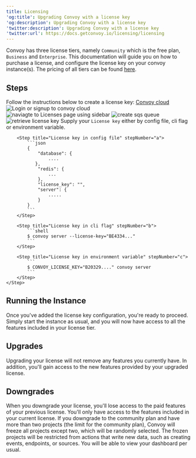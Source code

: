 ```yaml
---
title: Licensing
'og:title': Upgrading Convoy with a license key
'og:description': Upgrading Convoy with a license key
'twitter:description': Upgrading Convoy with a license key
'twitter:url': https://docs.getconvoy.io/licensing/licensing
---
```


Convoy has three license tiers, namely `Community` which is the free plan, `Business` and `Enterprise`. This documentation will guide you on how to purchase a license,
and configure the license key on your convoy instance(s). The pricing of all tiers can be found [here](https://getconvoy.io/pricing).

## Steps
Follow the instructions below to create a license key:
<Steps>
    <Step title="Create an account or login to Convoy Cloud Saas">
        [Convoy cloud](https://cloud.getconvoy.io)
        <Frame>![Login or signup to convoy cloud](/images/login-to-convoy-cloud.png)</Frame>
    </Step>
    <Step title="Navigate to the Licenses Page using the sidebar">
        <Frame>![naviagte to Licenses page using sidebar](/images/licenses-page.png)</Frame>
    </Step>
    <Step title="Create a new License">
        <Frame>![create sqs queue](/images/fill-license-details.png)</Frame>
    </Step>
    <Step title="Retrieve license key from your email">
        <Frame>![retrieve license key](/images/license-key-ready.png)</Frame>
    </Step>
    <Step title="Going back to Convoy">
        Supply your `License key` either by config file, cli flag or environment variable.

        <Step title="License key in config file" stepNumber="a">
            ```json
            {
                "database": {
                    ....
               },
                "redis": {
                    ...
                },
                "license_key": "",
                "server": {
                    .....
                }
            }
            ```
        </Step>

        <Step title="License key in cli flag" stepNumber="b">
            ```shell
            $ convoy server --license-key="BE4334..."
            ```
        </Step>

        <Step title="License key in environment variable" stepNumber="c">
            ```
            $ CONVOY_LICENSE_KEY="B20329...." convoy server
            ```
        </Step>
    </Step>
</Steps>

## Running the Instance
Once you've added the license key configuration, you're ready to proceed. Simply start the instance as usual, and you will now have access to all the features included in your license tier.

## Upgrades
Upgrading your license will not remove any features you currently have. In addition, you'll gain access to the new features provided by your upgraded license.

## Downgrades
When you downgrade your license, you'll lose access to the paid features of your previous license. You'll only have access to the features included in your current license. If you downgrade to the community plan and have more than two projects (the limit for the community plan), Convoy will freeze all projects except two, which will be randomly selected. The frozen projects will be restricted from actions that write new data, such as creating events, endpoints, or sources.
You will be able to view your dashboard per usual.